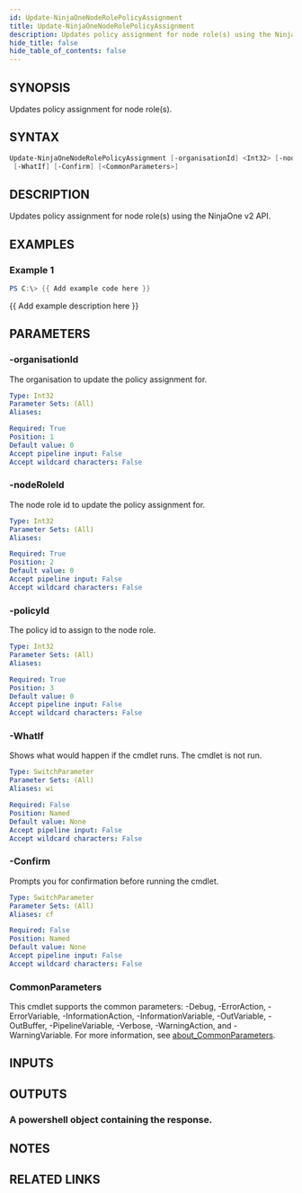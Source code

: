 ```yaml
---
id: Update-NinjaOneNodeRolePolicyAssignment
title: Update-NinjaOneNodeRolePolicyAssignment
description: Updates policy assignment for node role(s) using the NinjaOne v2 API.
hide_title: false
hide_table_of_contents: false
---
```


## SYNOPSIS

Updates policy assignment for node role(s).

## SYNTAX

```powershell
Update-NinjaOneNodeRolePolicyAssignment [-organisationId] <Int32> [-nodeRoleId] <Int32> [-policyId] <Int32>
 [-WhatIf] [-Confirm] [<CommonParameters>]
```

## DESCRIPTION

Updates policy assignment for node role(s) using the NinjaOne v2 API.

## EXAMPLES

### Example 1

```powershell
PS C:\> {{ Add example code here }}
```

{{ Add example description here }}

## PARAMETERS

### -organisationId

The organisation to update the policy assignment for.

```yaml
Type: Int32
Parameter Sets: (All)
Aliases:

Required: True
Position: 1
Default value: 0
Accept pipeline input: False
Accept wildcard characters: False
```

### -nodeRoleId

The node role id to update the policy assignment for.

```yaml
Type: Int32
Parameter Sets: (All)
Aliases:

Required: True
Position: 2
Default value: 0
Accept pipeline input: False
Accept wildcard characters: False
```

### -policyId

The policy id to assign to the node role.

```yaml
Type: Int32
Parameter Sets: (All)
Aliases:

Required: True
Position: 3
Default value: 0
Accept pipeline input: False
Accept wildcard characters: False
```

### -WhatIf

Shows what would happen if the cmdlet runs.
The cmdlet is not run.

```yaml
Type: SwitchParameter
Parameter Sets: (All)
Aliases: wi

Required: False
Position: Named
Default value: None
Accept pipeline input: False
Accept wildcard characters: False
```

### -Confirm

Prompts you for confirmation before running the cmdlet.

```yaml
Type: SwitchParameter
Parameter Sets: (All)
Aliases: cf

Required: False
Position: Named
Default value: None
Accept pipeline input: False
Accept wildcard characters: False
```

### CommonParameters

This cmdlet supports the common parameters: -Debug, -ErrorAction, -ErrorVariable, -InformationAction, -InformationVariable, -OutVariable, -OutBuffer, -PipelineVariable, -Verbose, -WarningAction, and -WarningVariable. For more information, see [about_CommonParameters](http://go.microsoft.com/fwlink/?LinkID=113216).

## INPUTS

## OUTPUTS

### A powershell object containing the response.

## NOTES

## RELATED LINKS
